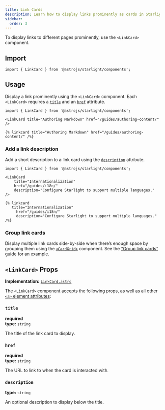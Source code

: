 ```yaml
---
title: Link Cards
description: Learn how to display links prominently as cards in Starlight.
sidebar:
  order: 3
---
```



To display links to different pages prominently, use the `<LinkCard>` component.


<Preview>

<LinkCard
	slot="preview"
	title="Customizing Starlight"
	description="Learn how to make your Starlight site your own with custom styles, fonts, and more."
	href="/guides/customization/"
/>

</Preview>

## Import

```tsx
import { LinkCard } from '@astrojs/starlight/components';
```

## Usage

Display a link prominently using the `<LinkCard>` component.
Each `<LinkCard>` requires a [`title`](#title) and an [`href`](#href) attribute.

<Preview>

```mdx
import { LinkCard } from '@astrojs/starlight/components';

<LinkCard title="Authoring Markdown" href="/guides/authoring-content/" />
```

<Fragment slot="markdoc">

```markdoc
{% linkcard title="Authoring Markdown" href="/guides/authoring-content/" /%}
```

</Fragment>

<LinkCard
	slot="preview"
	title="Authoring Markdown"
	href="/guides/authoring-content/"
/>

</Preview>

### Add a link description

Add a short description to a link card using the [`description`](#description) attribute.

<Preview>

```mdx {6}
import { LinkCard } from '@astrojs/starlight/components';

<LinkCard
	title="Internationalization"
	href="/guides/i18n/"
	description="Configure Starlight to support multiple languages."
/>
```

<Fragment slot="markdoc">

```markdoc {4}
{% linkcard
   title="Internationalization"
	 href="/guides/i18n/"
	 description="Configure Starlight to support multiple languages." /%}
```

</Fragment>

<LinkCard
	slot="preview"
	title="Internationalization"
	href="/guides/i18n/"
	description="Configure Starlight to support multiple languages."
/>

</Preview>

### Group link cards

Display multiple link cards side-by-side when there’s enough space by grouping them using the [`<CardGrid>`](/components/card-grids/) component.
See the [“Group link cards”](/components/card-grids/#group-link-cards) guide for an example.

## `<LinkCard>` Props

**Implementation:** [`LinkCard.astro`](https://github.com/withastro/starlight/blob/main/packages/starlight/user-components/LinkCard.astro)

The `<LinkCard>` component accepts the following props, as well as all other [`<a>` element attributes](https://developer.mozilla.org/en-US/docs/Web/HTML/Element/a):

### `title`

**required**  
**type:** `string`

The title of the link card to display.

### `href`

**required**  
**type:** `string`

The URL to link to when the card is interacted with.

### `description`

**type:** `string`

An optional description to display below the title.
